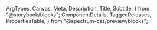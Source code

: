   ArgTypes,
  Canvas,
  Meta,
  Description,
  Title,
  Subtitle,
} from "@storybook/blocks";
  ComponentDetails,
  TaggedReleases,
  PropertiesTable,
} from "@spectrum-css/preview/blocks";


<Meta of={CalendarStories} title="Docs" />

<Title of={CalendarStories} />
<Subtitle of={CalendarStories} />
<ComponentDetails />

<Description of={CalendarStories} />

## Standard

<Canvas of={CalendarStories.Default} />

## Abbreviated weekdays

<Canvas of={CalendarStories.AbbreviatedWeekdays} />

## Range selection

For calendars with a selected range:

- `.is-selection-start` class goes on the first day in the selection, and `.is-range-start` goes on the first day of each week or month in the middle of a selection (but not the first day of the selection)
- `.is-selection-end` goes on the last day of the selection, and `.is-range-end goes` on the last day of each week or month in the middle of the selection (but not on the last day of the selection)

<Canvas of={CalendarStories.RangeSelection} />

## Focused

<Canvas of={CalendarStories.Focused} />

## Disabled

<Canvas of={CalendarStories.Disabled} />

## Properties

The component accepts the following inputs (properties):

<ArgTypes />

<PropertiesTable />

## Tagged releases

<TaggedReleases />
